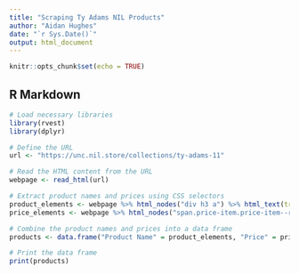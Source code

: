 ---
title: "Scraping Ty Adams NIL Products"
author: "Aidan Hughes"
date: "`r Sys.Date()`"
output: html_document
---

```{r setup, include=FALSE}
knitr::opts_chunk$set(echo = TRUE)
```

## R Markdown

```{r}

# Load necessary libraries
library(rvest)
library(dplyr)

```

```{r}
# Define the URL
url <- "https://unc.nil.store/collections/ty-adams-11"
```

```{r}
# Read the HTML content from the URL
webpage <- read_html(url)
```

```{r}

# Extract product names and prices using CSS selectors
product_elements <- webpage %>% html_nodes("div h3 a") %>% html_text(trim = TRUE)
price_elements <- webpage %>% html_nodes("span.price-item.price-item--regular") %>% html_text(trim = TRUE)

```

```{r}

# Combine the product names and prices into a data frame
products <- data.frame("Product Name" = product_elements, "Price" = price_elements)

# Print the data frame
print(products)


```


